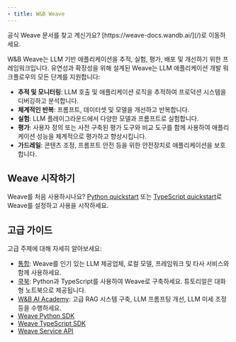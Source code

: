 ```yaml
---
- title: W&B Weave
---
```


<Info>
  공식 Weave 문서를 찾고 계신가요? [https://weave-docs.wandb.ai/](/)로 이동하세요.
</Info>

W\&B Weave는 LLM 기반 애플리케이션을 추적, 실험, 평가, 배포 및 개선하기 위한 프레임워크입니다. 유연성과 확장성을 위해 설계된 Weave는 LLM 애플리케이션 개발 워크플로우의 모든 단계를 지원합니다:

* **추적 및 모니터링**: LLM 호출 및 애플리케이션 로직을 추적하여 프로덕션 시스템을 디버깅하고 분석합니다.
* **체계적인 반복**: 프롬프트, 데이터셋 및 모델을 개선하고 반복합니다.
* **실험**: LLM 플레이그라운드에서 다양한 모델과 프롬프트로 실험합니다.
* **평가**: 사용자 정의 또는 사전 구축된 평가 도구와 비교 도구를 함께 사용하여 애플리케이션 성능을 체계적으로 평가하고 향상시킵니다.
* **가드레일**: 콘텐츠 조정, 프롬프트 안전 등을 위한 안전장치로 애플리케이션을 보호합니다.

## Weave 시작하기

Weave를 처음 사용하시나요? [Python quickstart](/quickstart) 또는 [TypeScript quickstart](/reference/generated_typescript_docs/intro-notebook)로 Weave를 설정하고 사용을 시작하세요.

## 고급 가이드

고급 주제에 대해 자세히 알아보세요:

* [통합](https://weave-docs.wandb.ai/guides/integrations/): Weave를 인기 있는 LLM 제공업체, 로컬 모델, 프레임워크 및 타사 서비스와 함께 사용하세요.
* [쿡북](https://weave-docs.wandb.ai/reference/gen_notebooks/intro_notebook): Python과 TypeScript를 사용하여 Weave로 구축하세요. 튜토리얼은 대화형 노트북으로 제공됩니다.
* [W\&B AI Academy](https://www.wandb.courses/pages/w-b-courses): 고급 RAG 시스템 구축, LLM 프롬프팅 개선, LLM 미세 조정 등을 수행하세요.
* [Weave Python SDK](https://weave-docs.wandb.ai/reference/python-sdk/weave/)
* [Weave TypeScript SDK](https://weave-docs.wandb.ai/reference/typescript-sdk/weave/)
* [Weave Service API](https://weave-docs.wandb.ai/reference/service-api/call-start-call-start-post)
